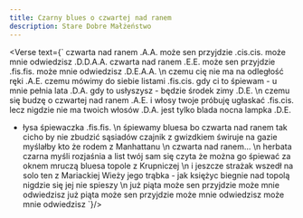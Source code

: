 ```yaml
---
title: Czarny blues o czwartej nad ranem
description: Stare Dobre Małżeństwo
---
```



<Verse text={`
czwarta nad ranem                   	.A.A.
może sen przyjdzie                  	.cis.cis.
może mnie odwiedzisz                	.D.D.A.A.
czwarta nad ranem                   	.E.E.
może sen przyjdzie                  	.fis.fis.
może mnie odwiedzisz                	.D.E.A.A.
\n
czemu cię nie ma na odległość ręki                  	.A.E.
czemu mówimy do siebie listami                      	.fis.cis.
gdy ci to śpiewam - u mnie pełnia lata              	.D.A.
gdy to usłyszysz - będzie środek zimy               	.D.E.
\n
czemu się budzę o czwartej nad ranem                	.A.E.
i włosy twoje próbuję ugłaskać                      	.fis.cis.
lecz nigdzie nie ma twoich włosów                   	.D.A.
jest tylko blada nocna lampka                       	.D.E.
- łysa śpiewaczka                                   	.fis.fis.
\n
śpiewamy bluesa bo czwarta nad ranem
tak cicho by nie zbudzić sąsiadów
czajnik z gwizdkiem świruje na gazie
myślałby kto że rodem z Manhattanu
\n
czwarta nad ranem...
\n
herbata czarna myśli rozjaśnia
a list twój sam się czyta
że można go śpiewać
za oknem mruczą bluesa
topole z Krupniczej
\n
i jeszcze strażak wszedł na solo
ten z Mariackiej Wieży
jego trąbka - jak księżyc
biegnie nad topolą
nigdzie się jej nie spieszy
\n
już piąta
może sen przyjdzie
może mnie odwiedzisz
już piąta
może sen przyjdzie
może mnie odwiedzisz
może mnie odwiedzisz
`}/>

